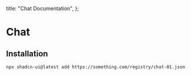 
  title: "Chat Documentation",
};

# Chat

<Preview previewURL="/demos/chat" />

## Installation

```bash
npx shadcn-ui@latest add https://something.com/registry/chat-01.json
```
